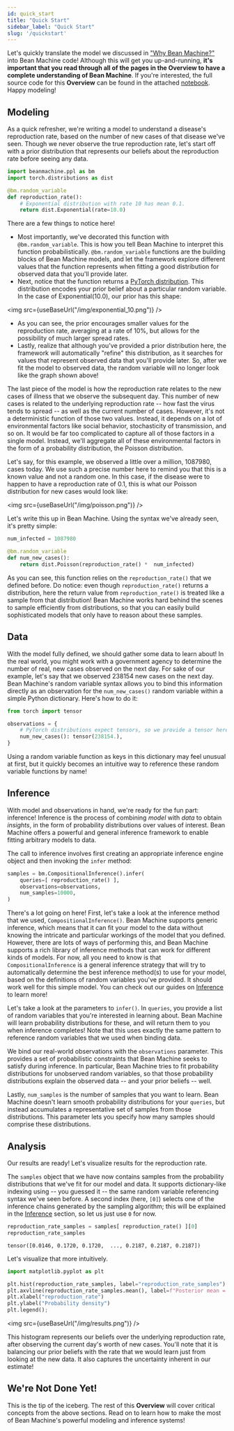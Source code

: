 ```yaml
---
id: quick_start
title: "Quick Start"
sidebar_label: "Quick Start"
slug: '/quickstart'
---
```


<!-- ;;;
  return (
    <div id={plotData["target_id"]}>
      <BrowserOnly>
        {() => {{window.Bokeh.embed.embed_item(plotData)}}}
      </BrowserOnly>
    </div>
  )
}

;;; -->

<!-- @import "../../header.md" -->

Let's quickly translate the model we discussed in ["Why Bean Machine?"](../why_bean_machine/why_bean_machine.mdx) into Bean Machine code! Although this will get you up-and-running, **it's important that you read through all of the pages in the Overview to have a complete understanding of Bean Machine**. If you're interested, the full source code for this **Overview** can be found in the attached [notebook](../overview.ipynb). Happy modeling!

## Modeling

As a quick refresher, we're writing a model to understand a disease's reproduction rate, based on the number of new cases of that disease we've seen. Though we never observe the true reproduction rate, let's start off with a prior distribution that represents our beliefs about the reproduction rate before seeing any data.

```py
import beanmachine.ppl as bm
import torch.distributions as dist

@bm.random_variable
def reproduction_rate():
    # Exponential distribution with rate 10 has mean 0.1.
    return dist.Exponential(rate=10.0)
```

There are a few things to notice here!

  * Most importantly, we've decorated this function with `@bm.random_variable`. This is how you tell Bean Machine to interpret this function probabilistically. `@bm.random_variable` functions are the building blocks of Bean Machine models, and let the framework explore different values that the function represents when fitting a good distribution for observed data that you'll provide later.
  * Next, notice that the function returns a [PyTorch distribution](https://pytorch.org/docs/stable/distributions.html?highlight=distribution#module-torch.distributions). This distribution encodes your prior belief about a particular random variable. In the case of $\text{Exponential}(10.0)$, our prior has this shape:

<img src={useBaseUrl("/img/exponential_10.png")} />

<!-- ;;; <BokehFigure plotData={plotDataPriorExponential} /> -->

  * As you can see, the prior encourages smaller values for the reproduction rate, averaging at a rate of 10%, but allows for the possibility of much larger spread rates.
  * Lastly, realize that although you've provided a prior distribution here, the framework will automatically "refine" this distribution, as it searches for values that represent observed data that you'll provide later. So, after we fit the model to observed data, the random variable will no longer look like the graph shown above!

The last piece of the model is how the reproduction rate relates to the new cases of illness that we observe the subsequent day. This number of new cases is related to the underlying reproduction rate -- how fast the virus tends to spread -- as well as the current number of cases. However, it's not a deterministic function of those two values. Instead, it depends on a lot of environmental factors like social behavior, stochasticity of transmission, and so on. It would be far too complicated to capture all of those factors in a single model. Instead, we'll aggregate all of these environmental factors in the form of a probability distribution, the $\text{Poisson}$ distribution.

Let's say, for this example, we observed a little over a million, 1087980, cases today. We use such a precise number here to remind you that this is a known value and not a random one. In this case, if the disease were to happen to have a reproduction rate of 0.1, this is what our $\text{Poisson}$ distribution for new cases would look like:

<img src={useBaseUrl("/img/poisson.png")} />

<!-- ;;; <BokehFigure plotData={plotDataPriorPoisson} /> -->

Let's write this up in Bean Machine. Using the syntax we've already seen, it's pretty simple:

```py
num_infected = 1087980

@bm.random_variable
def num_new_cases():
    return dist.Poisson(reproduction_rate() *  num_infected)
```

As you can see, this function relies on the `reproduction_rate()` that we defined before. Do notice: even though `reproduction_rate()` returns a distribution, here the return value from `reproduction_rate()` is treated like a sample from that distribution! Bean Machine works hard behind the scenes to sample efficiently from distributions, so that you can easily build sophisticated models that only have to reason about these samples.

## Data

With the model fully defined, we should gather some data to learn about! In the real world, you might work with a government agency to determine the number of real, new cases observed on the next day. For sake of our example, let's say that we observed 238154 new cases on the next day. Bean Machine's random variable syntax allows you to bind this information directly as an observation for the `num_new_cases()` random variable within a simple Python dictionary. Here's how to do it:

```py
from torch import tensor

observations = {
    # PyTorch distributions expect tensors, so we provide a tensor here.
    num_new_cases(): tensor(238154.),
}
```

Using a random variable function as keys in this dictionary may feel unusual at first, but it quickly becomes an intuitive way to reference these random variable functions by name!

## Inference

With model and observations in hand, we're ready for the fun part: inference! Inference is the process of combining _model_ with _data_ to obtain _insights_, in the form of probability distributions over values of interest. Bean Machine offers a powerful and general inference framework to enable fitting arbitrary models to data.

The call to inference involves first creating an appropriate inference engine object and then invoking the `infer` method:

```py
samples = bm.CompositionalInference().infer(
    queries=[ reproduction_rate() ],
    observations=observations,
    num_samples=10000,
)
```

There's a lot going on here! First, let's take a look at the inference method that we used, `CompositionalInference()`. Bean Machine supports generic inference, which means that it can fit your model to the data without knowing the intricate and particular workings of the model that you defined. However, there are lots of ways of performing this, and Bean Machine supports a rich library of inference methods that can work for different kinds of models. For now, all you need to know is that `CompositionalInference` is a general inference strategy that will try to automatically determine the best inference method(s) to use for your model, based on the definitions of random variables you've provided. It should work well for this simple model. You can check out our guides on [Inference](../inference/inference.md) to learn more!

Let's take a look at the parameters to `infer()`. In `queries`, you provide a list of random variables that you're interested in learning about. Bean Machine will learn probability distributions for these, and will return them to you when inference completes! Note that this uses exactly the same pattern to reference random variables that we used when binding data.

We bind our real-world observations with the `observations` parameter. This provides a set of probabilistic constraints that Bean Machine seeks to satisfy during inference. In particular, Bean Machine tries to fit probability distributions for unobserved random variables, so that those probability distributions explain the observed data -- and your prior beliefs -- well.

Lastly, `num_samples` is the number of samples that you want to learn. Bean Machine doesn't learn smooth probability distributions for your `queries`, but instead accumulates a representative set of samples from those distributions. This parameter lets you specify how many samples should comprise these distributions.

## Analysis

Our results are ready! Let's visualize results for the reproduction rate.

The `samples` object that we have now contains samples from the probability distributions that we've fit for our model and data. It supports dictionary-like indexing using -- you guessed it -- the same random variable referencing syntax we've seen before. A second index (here, `[0]`) selects one of the inference chains generated by the sampling algorithm; this will be explained in the [Inference](../inference/inference.md) section, so let us just use `0` for now.

<!-- TODO: The syntax for accessing samples is ugly because of chains and detaching. We should fix it. -->
```py
reproduction_rate_samples = samples[ reproduction_rate() ][0]
reproduction_rate_samples
```

```
tensor([0.0146, 0.1720, 0.1720,  ..., 0.2187, 0.2187, 0.2187])
```

Let's visualize that more intuitively.

```py
import matplotlib.pyplot as plt

plt.hist(reproduction_rate_samples, label="reproduction_rate_samples")
plt.axvline(reproduction_rate_samples.mean(), label=f"Posterior mean = {reproduction_rate_samples.mean() :.2f}", color="K")
plt.xlabel("reproduction_rate")
plt.ylabel("Probability density")
plt.legend();
```

<img src={useBaseUrl("/img/results.png")} />

<!-- ;;; <BokehFigure plotData={plotDataPosteriorRate} /> -->

This histogram represents our beliefs over the underlying reproduction rate, after observing the current day's worth of new cases. You'll note that it is balancing our prior beliefs with the rate that we would learn just from looking at the new data. It also captures the uncertainty inherent in our estimate!

## We're Not Done Yet!

This is the tip of the iceberg. The rest of this **Overview** will cover critical concepts from the above sections. Read on to learn how to make the most of Bean Machine's powerful modeling and inference systems!

<!-- ## Quick start Part 1

### Modeling

At this point it would be helpful to briefly look at our example model written in Bean Machine.
Random variables such as `reproduction_rate` and `num_new_cases` are represented as functions which compute the Conditional Probability Distribution (CPD) of these variables and return a [PyTorch distribution object](https://pytorch.org/docs/stable/distributions.html?highlight=distribution#module-torch.distributions).
These **dependency functions** that compute the CPD are marked with the `beanmachine.ppl.random_variable` decorator and all Elementary Probability Distributions (EPDs) are based on PyTorch EPDs in the `torch.distribution` package.

```py
import beanmachine.ppl as bm
import torch.distributions as dist
from torch import tensor


num_infected = 1087980

@bm.random_variable
def reproduction_rate():
    return dist.Exponential(1 / 0.1)

@bm.random_variable
def num_new_cases():
    return dist.Poisson(reproduction_rate() *  num_infected)
```

### Inference

The call to inference involves first creating an appropriate inference engine object and then invoking the `infer` method as follows

```py
engine = bm.CompositionalInference()
samples = engine.infer(
    queries = [reproduction_rate()],
    observations = {num_new_cases() : tensor(238154.0)},
    num_samples = 1000,
)
```

Here it is important to note that the call `reproduction_rate()` in the list of queried variables refers to the name of a random variable while the same call in the dependency function  of `num_new_cases()` refers to the value of the random variable.

The semantics of the `infer` call are to request the posterior distribution of the random variable `reproduction_rate()` given that the value of the random variable `num_new_cases()` is equal to `238154`.
Note that all values in Bean Machine are represented as PyTorch tensors.

### Results

The inference engine that we are using in this example is an instance of Markov Chain Monte Carlo (MCMC) inference which represents the posterior as a set of samples.
We can inspect these samples by using the function call `reproduction_rate()` to refer to the name of a random variable as follows,

```py
samples[reproduction_rate()]
```

```
tensor([[0.2189, 0.2187, 0.2188,  ..., 0.2186, 0.2187, 0.2188],
        [0.2187, 0.2192, 0.2185,  ..., 0.2187, 0.2182, 0.2183],
        [0.2181, 0.2197, 0.2188,  ..., 0.2185, 0.2191, 0.2187],
        [0.2188, 0.2184, 0.2183,  ..., 0.2183, 0.2189, 0.2189]],
       grad_fn=<SliceBackward>)
```

By default inference produces samples from 4 independent chains, hence the 4 arrays above.
This can be controlled with the `num_chains` parameter.
Of course, we can do the usual PyTorch tensor operations on these samples,

```py
samples[reproduction_rate()].mean().item()
```

```
0.2188912332057953
```

### Diagnostics

The Bean Machine library has standard MCMC diagnostics available.
These diagnostics can be accessed through `Diagnostics` as follows

```py
diag = bm.Diagnostics(samples)
diag.summary()
```

|                              |avg       |std      |2.5%       |50%     |97.5%     |r_hat        |n_eff|
|---|---|---|---|---|---|---|---|
|reproduction_rate()[]  |0.218891  |0.000454  |0.218011  |0.218889  |0.219761  |1.003263  |2356.885498|

In addition to the numerical diagnostics, other standard graphs can also be produced as follows

```py
diag.plot(display=True)
```

![Trace Plot](trace1.png)

![Auto Correlation Plot](autocorr1.png) -->
